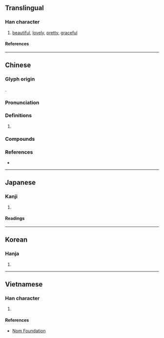 {{also|婵}}
{{character info}}
==Translingual==

===Han character===
{{Han char|rn=38|rad=女|as=12|sn=15|four=46456|canj=VRRJ|ids=⿰女單}}

# [[beautiful]], [[lovely]], [[pretty]], [[graceful]]

====References====
{{Han ref|kx=0271.300|dkj=06738|dj=0539.210|hdz=21080.150|uh=5B0B}}

----

==Chinese==
{{zh-forms|s=婵}}

===Glyph origin===
{{Han etym}}
{{Han compound|女|單|c1=s|c2=p|t1=woman|ls=psc}}.

===Pronunciation===
{{zh-pron
|m=chán
|c=sim4,sin4
|md=sièng
|mn=siân
|mn-t=siam5/siang5
|mn-t_note=siang5 - Chenghai
|mc=y
|oc=y
|cat=
}}

===Definitions===
{{zh-hanzi}}

# {{rfdef|zh}}

===Compounds===
{{zh-der|嬋娟|嬋娟刃|嬋媛|嬋連}}

===References===
* {{R:yue:Hanzi}}

----

==Japanese==

===Kanji===
{{ja-kanji|grade=|rs=女12}}

# {{rfdef|ja|sort=女12}}

====Readings====
{{ja-readings
|goon=ぜん
|kanon=せん
|kun=ひきつなが, みうち
}}

----

==Korean==

===Hanja===
{{ko-hanja|선}}

# {{rfdef|ko|sort=女12}}

----

==Vietnamese==

===Han character===
{{vi-readings|rs=女12|reading=[[thiền]], [[thuyền]]}}

# {{rfdef|vi|sort=女12}}

====References====
* [http://nomfoundation.org/common/nom_details.php?codepoint=5b0b Nom Foundation]